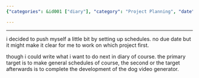 ```yaml
---
{"categories": &id001 ["diary"], "category": "Project Planning", "date": "2022-08-18 03:35:56", "description": "The author implemented schedules to prioritize their projects, with the primary objective being general schedule creation and a secondary goal of completing the development of a dog video generator.", "tags": *id001, "title": "2022-08-18-03-35-56"}

---
```


------

i decided to push myself a little bit by setting up schedules. no due date but it might make it clear for me to work on which project first.

though i could write what i want to do next in diary of course. the primary target is to make general schedules of course, the second or the target afterwards is to complete the development of the dog video generator.

